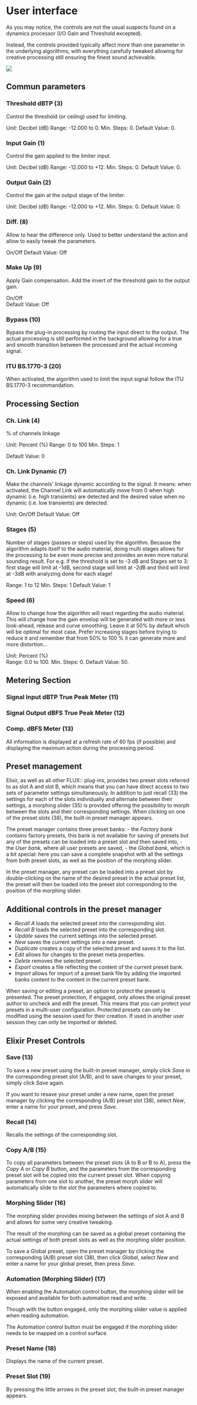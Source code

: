 # User interface

As you may notice, the controls are not the usual suspects found on a dynamics processor (I/O Gain and Threshold excepted).

Instead, the controls provided typically affect more than one parameter in the underlying algorithms, with everything carefully tweaked allowing for creative processing still ensuring the finest sound achievable.

![](include/Elixir-Essential_16ch_Annotated.png)

## Commun parameters

### Threshold dBTP (3)
Control the threshold (or ceiling) used for limiting.

Unit: Decibel (dB)
Range: -12.000 to 0.
Min. Steps: 0.
Default Value: 0.

### Input Gain (1)
Control the gain applied to the limiter input.

Unit: Decibel (dB)
Range: -12.000 to +12.
Min. Steps: 0.
Default Value: 0.

### Output Gain (2)
Control the gain at the output stage of the limiter.

Unit: Decibel (dB)
Range: -12.000 to +12.
Min. Steps: 0.
Default Value: 0.  


###  Diff. (8)
Allow to hear the difference only. 
Used to better understand the action and allow to easily tweak the parameters.

On/Off
Default Value: Off

### Make Up (9)
Apply Gain compensation. Add the invert of the threshold gain to the output gain.

On/Off  
Default Value: Off

### Bypass (10)
Bypass the plug-in processing by routing the input direct to the output. 
The actual processing is still performed in the background allowing for a true and smooth transition between the processed and the actual incoming signal.

### ITU BS.1770-3 (20)

When activated, the algorithm used to limit the input signal follow the ITU BS.1770-3 recommandation.

## Processing Section

### Ch. Link (4)

% of channels linkage

Unit: Percent (%)
Range: 0 to 100
Min. Steps: 1

Default Value: 0

### Ch. Link Dynamic (7)
Make the channels' linkage dynamic according to the signal.
It means: when activated, the Channel Link will automatically move from 0 when high dynamic (i.e. high transients) are detected and the desired value when no dynamic (i.e. low transients) are detected.

Unit: On/Off
Default Value: Off

### Stages (5)
Number of stages (passes or steps) used by the algorithm. 
Because the algorithm adapts itself to the audio material, doing multi stages allows for the processing to be even more precise and provides an even more natural sounding result.
For e.g. if the threshold is set to -3 dB and Stages set to 3: first stage will limit at -1dB, second stage will limit at -2dB and third will limit at -3dB with analyzing done for each stage!

Range: 1 to 12
Min. Steps: 1
Default Value: 1

### Speed (6)
Allow to change how the algorithm will react regarding the audio material. 
This will change how the gain envelop will be generated with more or less look-ahead, release and curve smoothing.
Leave it at 50% by default which will be optimal for most case.
Prefer increasing stages before trying to reduce it and remember that from 50% to 100 % it can generate more and more distortion...

Unit: Percent (%)  
Range: 0.0 to 100.
Min. Steps: 0.
Default Value: 50.

## Metering Section

### Signal Input dBTP True Peak Meter (11)

### Signal Output dBFS True Peak Meter (12)

### Comp. dBFS Meter (13)
All information is displayed at a refresh rate of 60 fps (if possible) and displaying the maximum action during the processing period.

##  Preset management
Elixir, as well as all other FLUX:: plug-ins, provides two preset slots referred to as slot A and slot B, which means that you can have direct access to two sets of parameter settings simultaneously.
In addition to just recall (33) the settings for each of the slots individually and alternate between their settings, a morphing slider (35) is provided offering the possibility to morph between the slots and their corresponding settings.
When clicking on one of the preset slots (38), the built-in preset manager appears.

The preset manager contains three preset banks:
- the *Factory bank* contains factory presets, this bank is not available for saving of presets but any of the presets can be loaded into a preset slot and then saved into,
- the *User bank*, where all user presets are saved,
- the *Global bank*, which is a bit special: here you can save a complete snapshot with all the settings from both preset slots, as well as the position of the morphing slider.

In the preset manager, any preset can be loaded into a preset slot by double-clicking on the name of the desired preset in the actual preset list, the preset will then be loaded into the preset slot corresponding to the position of the morphing slider.

## Additional controls in the preset manager
- *Recall A* loads the selected preset into the corresponding slot.
- *Recall B* loads the selected preset into the corresponding slot.
- *Update* saves the current settings into the selected preset.
- *New* saves the current settings into a new preset.
- *Duplicate* creates a copy of the selected preset and saves it to the list.
- *Edit* allows for changes to the preset meta properties.
- *Delete* removes the selected preset.
- *Export* creates a file reflecting the content of the current preset bank.
- *Import* allows for import of a preset bank file by adding the imported banks content to the content in the current preset bank.


When saving or editing a preset, an option to protect the preset is presented.
The preset protection, if engaged, only allows the original preset author to uncheck and edit the preset. 
This means that you can protect your presets in a multi-user configuration.
Protected presets can only be modified using the session used for their creation.
If used in another user session they can only be imported or deleted.

## Elixir Preset Controls
### Save (13)
To save a new preset using the built-in preset manager, simply click *Save* in the corresponding preset slot (A/B), and to save changes to your preset, simply click *Save* again.

If you want to resave your preset under a new name, open the preset manager by clicking the corresponding (A/B) preset slot (38), select *New*, enter a name for your preset, and press *Save*.

### Recall (14)
Recalls the settings of the corresponding slot.

### Copy A/B (15)
To copy all parameters between the preset slots (A to B or B to A), press the *Copy A* or *Copy B* button, and the parameters from the corresponding preset slot will be copied into the current preset slot.
When copying parameters from one slot to another, the preset morph slider will automatically slide to the slot the parameters where copied to.

### Morphing Slider (16)
The morphing slider provides mixing between the settings of slot A and B and allows for some very creative tweaking.

The result of the morphing can be saved as a global preset containing the actual settings of both preset slots as well as the morphing slider position.

To save a Global preset, open the preset manager by clicking the corresponding (A/B) preset slot (38), then click *Global*, select *New* and enter a name for your global preset, then press *Save*.

### Automation (Morphing Slider) (17)
When enabling the Automation control button, the morphing slider will be exposed and available for both automation read and write.

Though with the button engaged, only the morphing slider value is applied when reading automation.

The Automation control button must be engaged if the morphing slider needs to be mapped on a control surface.

### Preset Name (18)
Displays the name of the current preset.

### Preset Slot (19)
By pressing the little arrows in the preset slot, the built-in preset manager appears.
